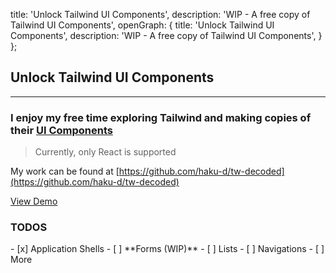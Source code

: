 
  title: 'Unlock Tailwind UI Components',
  description: 'WIP - A free copy of Tailwind UI Components',
  openGraph: {
    title: 'Unlock Tailwind UI Components',
    description: 'WIP - A free copy of Tailwind UI Components',
  }
};

## Unlock Tailwind UI Components

---

### I enjoy my free time exploring Tailwind and making copies of their [UI Components](https://tailwindui.com/components)

> Currently, only React is supported

My work can be found at [https://github.com/haku-d/tw-decoded](https://github.com/haku-d/tw-decoded)

<a className="bg-sky-500 hover:bg-sky-700 px-5 py-2 text-sm leading-5 rounded-full font-semibold text-white" href="https://tw-decoded.vercel.app/">View Demo</a>

### TODOS
<div className="not-prose">
- [x] Application Shells
- [ ] **Forms (WIP)**
- [ ] Lists
- [ ] Navigations
- [ ] More
</div>

<Commment id="unlock-tailwind-components"/>